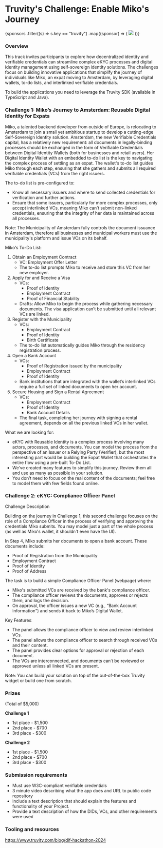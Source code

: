 
# Truvity's Challenge: Enable Miko's Journey

<div className={styles.sponsorsGrid}>
  {sponsors
    .filter((s) => s.key == "truvity")
    .map((sponsor) => (
      <img src={sponsor.logo} />
    ))}
</div>

### Overview

This track invites participants to explore how decentralized identity and verifiable credentials can streamline complex eKYC processes and digital identity management using self-sovereign identity solutions. The challenges focus on building innovative applications that simplify the journey of individuals like Miko, an expat moving to Amsterdam, by leveraging digital wallets, to-do lists, and interlinked verifiable credentials.

To build the applications you need to leverage the Truvity SDK (available in TypeScript and Java).

### Challenge 1: Miko’s Journey to Amsterdam: Reusable Digital Identity for Expats

Miko, a talented backend developer from outside of Europe, is relocating to Amsterdam to join a small yet ambitious startup to develop a cutting-edge Self-Sovereign Identity solution. Amsterdam, the new Verifiable Credentials capital, has a relatively new requirement: all documents in legally-binding processes should be exchanged in the form of Verifiable Credentials between Digital Identity Wallets (both for businesses and retail users). Her Digital Identity Wallet with an embedded to-do list is the key to navigating the complex process of settling as an expat. The wallet's to-do list guides Miko through each step, ensuring that she gathers and submits all required verifiable credentials (VCs) from the right issuers.

The to-do list is pre-configured to:

- Know all necessary issuers and where to send collected credentials for verification and further actions.
- Ensure that some issuers, particularly for more complex processes, only accept interlinked VCs, meaning Miko can’t submit non-linked credentials, ensuring that the integrity of her data is maintained across all processes.

Note: The Municipality of Amsterdam fully controls the document issuance in Amsterdam, therefore all businesses and municipal workers must use the municipality's platform and issue VCs on its behalf.

Miko's To-Do List:

1. Obtain an Employment Contract
   - VC: Employment Offer Letter
   - The to-do list prompts Miko to receive and store this VC from her new employer.
2. Apply for and Receive a Visa
   - VCs:
     - Proof of Identity
     - Employment Contract
     - Proof of Financial Stability
   - Drafts: Allow Miko to begin the process while gathering necessary documents. The visa application can’t be submitted until all relevant VCs are linked.
3. Register with the Municipality
   - VCs:
     - Employment Contract
     - Proof of Identity
     - Birth Certificate
   - The to-do list automatically guides Miko through the residency registration process.
4. Open a Bank Account
   - VCs:
     - Proof of Registration issued by the municipality
     - Employment Contract
     - Proof of Identity
   - Bank institutions that are integrated with the wallet’s interlinked VCs require a full set of linked documents to open her account.
5. Secure Housing and Sign a Rental Agreement
   - VCs:
     - Employment Contract
     - Proof of Identity
     - Bank Account Details
   - The final task, completing her journey with signing a rental agreement, depends on all the previous linked VCs in her wallet.

What we are looking for:

- eKYC with Reusable Identity is a complex process involving many actors, processes, and documents. You can model the process from the perspective of an Issuer or a Relying Party (Verifier), but the most interesting part would be building the Expat Wallet that orchestrates the entire flow using a pre-built To-Do List.
- We've created many features to simplify this journey. Review them all and use as many as possible in your solution.
- You don’t need to focus on the real content of the documents; feel free to model them with few fields found online.

### Challenge 2: eKYC: Compliance Officer Panel

Challenge Description

Building on the journey in Challenge 1, this second challenge focuses on the role of a Compliance Officer in the process of verifying and approving the credentials Miko submits. You may model just a part of the whole process (as well as Miko's wallet, it shouldn't even have the UI).

In Step 4, Miko submits her documents to open a bank account. These documents include:

- Proof of Registration from the Municipality
- Employment Contract
- Proof of Identity
- Proof of Address

The task is to build a simple Compliance Officer Panel (webpage) where:

- Miko's submitted VCs are received by the bank's compliance officer.
- The compliance officer reviews the documents, approves or rejects them, and logs the decision.
- On approval, the officer issues a new VC (e.g., “Bank Account Information") and sends it back to Miko’s Digital Wallet.

Key Features:

- The panel allows the compliance officer to view and review interlinked VCs.
- The panel allows the compliance officer to search through received VCs and their content.
- The panel provides clear options for approval or rejection of each document.
- The VCs are interconnected, and documents can’t be reviewed or approved unless all linked VCs are present.

Note: You can build your solution on top of the out-of-the-box Truvity widget or build one from scratch.

### Prizes

(Total of $5,000)

**Challenge 1**

- 1st place - $1,500
- 2nd place - $700
- 3rd place - $300

**Challenge 2**

- 1st place - $1,500
- 2nd place - $700
- 3rd place - $300

### Submission requirements

- Must use W3C-compliant verifiable credentials
- 3 minute video describing what the app does and URL to public code repository
- Include a text description that should explain the features and functionality of your Project.
- Provide a text description of how the DIDs, VCs, and other requirements were used

### Tooling and resources

https://www.truvity.com/blog/dif-hackathon-2024
